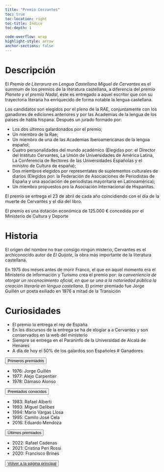 ```yaml
---
title: "Premio Cervantes"
toc: true
toc-location: right
toc-title: Índice
toc-depth: 1

code-overflow: wrap
highlight-style: arrow
anchor-sections: false
---
```


# Descripción

El *Premio de Literarura en Lengua Castellana Miguel de Cervantes* es el *summum* de los premios de la literatura castellana, a diferencia del *premio Planeta* y *el premio Nadal*, éste es entregado a aquel escritor que con su trayectoria literaria ha enriquecido de forma notable la lengua castellana.

Los candidatos son elegidos por el pleno de la RAE, conjuntamente con los ganadores de ediciones anteriores y por las Academias de la lengua de los paises de habla hispana. Después un jurado formado por:

- Los dos últimos galardonados por el premio;
- Un miembro de la Rae;
- Un miembro de una de las Academias Iberoamericanas de la lengua español;
- Cuatro personalidades del mundo académico (Elegidas por: el Director del Instituto Cervantes, La Unión de Universidades de América Latina, La Conferencia de Rectores de las Universidades Españolas y el ministro de Cultura de españa);
- Dos miembros elegidos por representates de suplementos culturales de diarios (Elegidos por: la Federación de Asociaciones de Periodistas de España y una asociación de periodistas mayoritaria en Latinoamérica);
- Un miembro propuestos pro la Asociación Internacional de Hispanitas.

El premio se entrega el 23 de abril de cada año coincidiendo con el día de la muerte de Cervantes y el día del libro. 

El premio es una dotación económica de 125.000 € concedida por el Ministerio de Cultura y Deporte


# Historia 

El origen del nombre no trae consigo ningún misterio, Cervantes es el archiconocido autor de *El Quijote*, la obra más importante de la literatura castellana.

En 1975 dos meses antes de morir Franco, el que en aquel momento era el Ministerio de Información y Turismo crea el premio por: *la conveniencia de otorgar un reconocimiento oﬁcial, en que se una a la notoriedad pública la creación literaria en lengua castellana*. El primer premiado fue Jorge Guillén un poeta exiliado en 1976 a mitad de la Transición

# Curiosidades

- El premio lo entrega el rey de España
- En los discursos de la entrega se ha de elogiar a a Cervantes y son conservados en la web del ministerio
- Siempre se entrega en el Paraninfo de la Universidad de Alcalá de Henares
- A día de hoy el 50% de los galardos son Españoles
# Ganadores

<div class="accordion" id="accordionExample">
<div class="accordion-item">
<p class="accordion-header" id="headingThree">
<button class="accordion-button collapsed" type="button" data-bs-toggle="collapse" data-bs-target="#collapseThree" aria-expanded="false" aria-controls="collapseThree">
Primeros premiados</button>
</p>
<div id="collapseThree" class="accordion-collapse collapse" aria-labelledby="headingThree" data-bs-parent="#accordionExample">
<div class="accordion-body">
- 1976: Jorge Guillén
- 1977: Alejo Carpentier
- 1978: Dámaso Alonso
</div>
</div>
</div>
<div class="accordion-item">
<p class="accordion-header" id="headingTwo">
<button class="accordion-button collapsed" type="button" data-bs-toggle="collapse" data-bs-target="#collapseTwo" aria-expanded="false" aria-controls="collapseTwo">
Premiados conocidos
</button>
</p>
<div id="collapseTwo" class="accordion-collapse collapse" aria-labelledby="headingTwo" data-bs-parent="#accordionExample">
<div class="accordion-body">
- 1983: Rafael Alberti
- 1993: Miguel Delibes 
- 1994: Mario Vargas Llosa
- 1995: Camilo José Cela
- 2016: Eduardo Mendoza

</div>
</div>
</div>
<div class="accordion-item">
<p class="accordion-header" id="headingFive">
<button class="accordion-button collapsed" type="button" data-bs-toggle="collapse" data-bs-target="#collapseFive" aria-expanded="false" aria-controls="collapseFive">
Últimos premiados</button>
</p>
<div id="collapseFive" class="accordion-collapse collapse" aria-labelledby="headingFive" data-bs-parent="#accordionExample">
<div class="accordion-body">
- 2022: Rafael Cadenas
- 2021: Cristina Peri Rossi
- 2020: Francisco Brines

</div>
</div>
</div>
</div>

<button class="btn btn-primary ades"><a  href="../index.html"> Volver a la página principal</a></button>